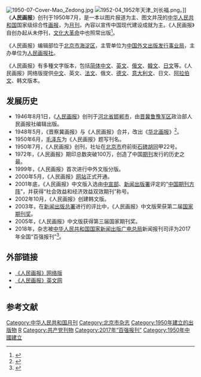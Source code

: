 {{Otheruses|人民画报 (1946-1948)|subject=人民画报社主办的杂志|other=晋冀鲁豫军区政治部出版的同名杂志}}
{{Infobox magazine
| title           =人民画报
|english_name     = China Pictorial
| image_file      =
| image_size      =
| image_caption   =
| editor          =
| editor_title    =
| previous_editor =
| frequency       =
| category        =画报
| company         =
| publisher       =
| firstdate       =1950年6月
|foundation       =
| country         = {{PRC}}
| based           = [[北京市|北京市]][[海淀区|海淀区]]车公庄西路33号
| language        = 简体中文
| website         = {{Official website|http://www.rmhb.com.cn/}}
| issn            = 
| CN              =  11-1424/Z
}}

[[File:1950-07-Cover-Mao_Zedong.jpg|thumb]]
[[File:1952-04_1952年天津_刘长福.png|thumb]]。]]
《'''人民画报'''》创刊于1950年7月，是一本以图片报道为主、图文并茂的[[中华人民共和国|中华人民共和国]]国家级综合性[[画报|画报]]，为[[月刊|月刊]]，內容以宣传中国现代建设成就为主。《人民画报》自创办起从未停刊，[[文化大革命|文化大革命]]中也照常出版<ref>{{cite web |url=http://www.rmhb.com.cn/chpic/htdocs/intro/china_rmhb.html |title=人民画报社辉煌历程 |accessdate=2007-12-11 |language=zh-cn |deadurl=yes |archiveurl=https://web.archive.org/web/20071120130446/http://www.rmhb.com.cn/chpic/htdocs/intro/china_rmhb.html |archivedate=2007-11-20 }}</ref>。

《人民画报》编辑部位于[[北京市|北京市]][[海淀区|海淀区]]，主管单位为[[中国外文出版发行事业局|中国外文出版发行事业局]]，主办单位为[[人民画报社|人民画报社]]。

《人民画报》有多種文字版本，包括[[简体中文|简体中文]]、[[英文|英文]]、[[俄文|俄文]]、[[韓文|韓文]]、[[日文|日文]]等。《人民画报》网络版提供[[中文|中文]]、英文、[[法文|法文]]、俄文、[[德文|德文]]、[[意大利文|意大利文]]、日文、[[阿拉伯文|阿拉伯文]]、韩文版本。

== 发展历史 ==
*1946年8月1日，《[[人民画报_(1946–1948)|人民画报]]》创刊于[[河北省|河北省]][[邯郸市|邯郸市]]，由[[晋冀鲁豫军区|晋冀鲁豫军区]]政治部人民画报社编辑出版。
*1948年5月，《晋察冀画报》与《人民画报》合并，改出《[[华北画报|华北画报]]》<ref>{{cite web |url=http://www.thegreatwall.com.cn/zhuanti/laozhaopian/laozhaopian/ziliao/xiandaihwabao.htm |title=现代中国画报 |accessdate=2007-12-11 |work=人民网 |publisher=长城小站 |language=zh-cn |archive-url=https://web.archive.org/web/20190222091704/http://www.thegreatwall.com.cn/zhuanti/laozhaopian/laozhaopian/ziliao/xiandaihwabao.htm |archive-date=2019-02-22 |dead-url=yes }}</ref>。
*1950年6月，[[毛泽东|毛泽东]]为《人民画报》题写刊名。
*1950年7月，《人民画报》创刊，社址在[[北京市|北京市]]府前街[[石碑胡同|石碑胡同]]甲22号。
*1972年，《人民画报》期印总数突破100万，创造了中国[[期刊|期刊]]发行的历史之最。
*1999年，《人民画报》首次进行中外文版分版。
*2000年5月，《人民画报》[[网站|网站]]正式开通。
*2001年底，《人民画报》中文版入选由[[中共中央宣传部|中宣部]]、[[新闻出版署|新闻出版署]]评定的“[[中国期刊方阵|中国期刊方阵]]”，并获得“社会效益和经济效益双效期刊”称号。
*2002年10月，《人民画报》创建韩文版。
*2003年，在[[新闻出版总署|新闻出版总署]]进行的评比中，《人民画报》中文版荣获第二届[[国家期刊奖|国家期刊奖]]。
*2005年，《人民画报》中文版获得第三届国家期刊奖。
*2018年，杂志被[[中华人民共和国国家新闻出版广电总局|中华人民共和国国家新闻出版广电总局]]新闻报刊司评为2017年全国“百强报刊”<ref>{{Cite web|title=2017年全国“百强报刊”推荐名单开始公示|url=http://www.ce.cn/culture/gd/201801/16/t20180116_27756145.shtml|accessdate=2021-02-10|author=赵新乐（中国新闻出版广电报）|date=2018-01-16|format=|work=www.ce.cn|publisher=[[中国经济网|中国经济网]]|language=|dead-url=no|archive-date=2020-11-05|archive-url=https://web.archive.org/web/20201105014543/http://www.ce.cn/culture/gd/201801/16/t20180116_27756145.shtml}}</ref>。

== 外部链接 ==
{{commonscat|People's Pictorial}}
*[http://www.rmhb.com.cn 《人民画报》网络版] {{Wayback|url=http://www.rmhb.com.cn/ |date=20210116141216 }}
* [http://www.chinapictorial.com.cn/en/index.html 《人民画报》英文网] {{Wayback|url=http://www.chinapictorial.com.cn/en/index.html |date=20211017021007 }}
* {{Sinaweibo|id=2138877405|2=《人民画报》}}

==参考文献==
<div class="references-small">
<references />
</div>
{{全国百强报刊|2017}}

[[Category:中华人民共和国月刊|Category:中华人民共和国月刊]]
[[Category:北京市杂志|Category:北京市杂志]]
[[Category:1950年建立的出版物|Category:1950年建立的出版物]]
[[Category:畫報|R]]
[[Category:共产党刊物|Category:共产党刊物]]
[[Category:2017年“百强报刊”|Category:2017年“百强报刊”]]
[[Category:1950年中國建立|Category:1950年中國建立]]